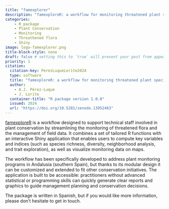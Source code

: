 ```yaml
---
title: "famexplorer"
description: "famexploreR: a workflow for monitoring threatened plant species" 
categories:
    - R package
    - Plant Conservation
    - Monitoring
    - Threathened flora 
    - Shiny
image: logo-famexplorer.png
title-block-style: none
draft: false # setting this to `true` will prevent your post from appearing on your listing page until you're ready!
priority: 1
citation:
  citation-key: PerezLuqueLorite2024
  type: software
  title: "famexploreR: a workflow for monitoring threatened plant species"
  author: 
    - A.J. Pérez-Luque
    - J. Lorite
  container-title: "R package version 1.0.0"
  issued: 2024
  url: "https://doi.org/10.5281/zenodo.13952463"
---
```


[famexploreR](https://ajpelu.github.io/famexploreR/) is a workflow designed to support technical staff involved in plant conservation by streamlining the monitoring of threatened flora and the management of field data. It combines a set of tailored R functions with an interactive Shiny application that enables users to compute key variables and indices (such as species richness, diversity, neighborhood analysis, and trait exploration), as well as visualize monitoring data on maps.

The workflow has been specifically developed to address plant monitoring programs in Andalusia (southern Spain), but thanks to its modular design it can be customized and extended to fit other conservation initiatives. The application is built to be accessible: practitioners without advanced statistical or programming skills can quickly generate clear reports and graphics to guide management planning and conservation decisions.

The package is written in Spanish, but if you would like more information, please don’t hesitate to get in touch.

